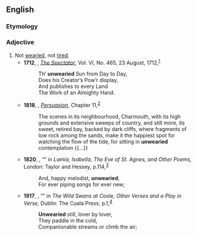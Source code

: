 ==English==

===Etymology===
{{prefix|en|un|wearied}}

===Adjective===
{{en-adj}}

# Not [[wearied]], not [[tired#Adjective|tired]].
#* '''1712''', {{w|Joseph Addison}}, ''[[w:The Spectator (1711)|The Spectator]]'', Vol. VI, No. 465, 23 August, 1712,<sup>[https://catalog.hathitrust.org/Record/009330112]</sup>
#*: Th’ '''unwearied''' Sun from Day to Day,
#*: Does his Creator’s Pow’r display,
#*: And publishes to every Land
#*: The Work of an Almighty Hand.
#* '''1818''', {{w|Jane Austen}}, ''[[w:Persuasion (novel)|Persuasion]]'', Chapter 11,<sup>[http://www.gutenberg.org/files/105/105-h/105-h.htm]</sup>
#*: The scenes in its neighbourhood, Charmouth, with its high grounds and extensive sweeps of country, and still more, its sweet, retired bay, backed by dark cliffs, where fragments of low rock among the sands, make it the happiest spot for watching the flow of the tide, for sitting in '''unwearied''' contemplation {{...}}
#* '''1820''', {{w|John Keats}}, “{{w|Ode on a Grecian Urn}}” in ''Lamia, Isabella, The Eve of St. Agnes, and Other Poems,'' London: Taylor and Hessey, p.{{nbsp}}114,<sup>[https://catalog.hathitrust.org/Record/009183028]</sup>
#*: And, happy melodist, '''unwearied''',
#*: For ever piping songs for ever new;
#* '''1917''', {{w|William Butler Yeats}}, “{{w|The Wild Swans at Coole}}” in ''The Wild Swans at Coole, Other Verses and a Play in Verse,'' Dublin: The Cuala Press, p.{{nbsp}}1,<sup>[https://archive.org/details/wildswansatcoole00yeatrich]</sup>
#*: '''Unwearied''' still, lover by lover,
#*: They paddle in the cold,
#*: Companionable streams or climb the air;